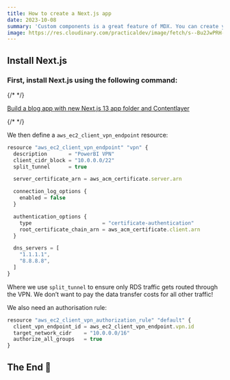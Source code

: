 ```yaml
---
title: How to create a Next.js app
date: 2023-10-08
summary: 'Custom components is a great feature of MDX. You can create your own components and use them in your blog posts.'
image: https://res.cloudinary.com/practicaldev/image/fetch/s--Bu2JwPRH--/c_limit%2Cf_auto%2Cfl_progressive%2Cq_auto%2Cw_800/https://i.postimg.cc/sX7F0kRS/Screenshot-2023-04-06-at-11-16-12-PM.png 
---
```


## Install Next.js

### First, install Next.js using the following command:

{/* <CodeSnippet text="npx create-next-app@latest" /> */}
 


[Build a blog app with new Next.js 13 app folder and Contentlayer](https://dev.to/arshadyaseen/build-a-blog-app-with-new-nextjs-13-app-folder-and-contentlayer-2d6h)

{/* <CodeSnippet text="https://github.com/shikijs/shiki/blob/main/docs/themes.md#all-themes" /> */}

We then define a `aws_ec2_client_vpn_endpoint` resource:

```jsx
resource "aws_ec2_client_vpn_endpoint" "vpn" {
  description       = "PowerBI VPN"
  client_cidr_block = "10.0.0.0/22"
  split_tunnel      = true

  server_certificate_arn = aws_acm_certificate.server.arn

  connection_log_options {
    enabled = false
  }

  authentication_options {
    type                       = "certificate-authentication"
    root_certificate_chain_arn = aws_acm_certificate.client.arn
  }

  dns_servers = [
    "1.1.1.1",
    "8.8.8.8",
  ]
}
```

Where we use `split_tunnel` to ensure only RDS traffic gets routed through the VPN. We don’t want to pay the data transfer costs for all other traffic!

We also need an authorisation rule:

```jsx
resource "aws_ec2_client_vpn_authorization_rule" "default" {
  client_vpn_endpoint_id = aws_ec2_client_vpn_endpoint.vpn.id
  target_network_cidr    = "10.0.0.0/16"
  authorize_all_groups   = true
}
```
 ##  The End 👋

